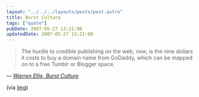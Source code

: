 ```yaml
---
layout: "../../../layouts/posts/post.astro"
title: Burst Culture
tags: ["quote"]
pubDate: 2007-05-27 13:21:00
updatedDate: 2007-05-27 13:21:00
---
```


> The hurdle to credible publishing on the web, now, is the nine dollars it costs to buy a domain name from GoDaddy, which can be mapped on to a free Tumblr or Blogger space.

— <cite>[Warren Ellis, _Burst Culture_](http://www.warrenellis.com/?p=4374)</cite>

(via [lmg](http://www.timemachinego.com/linkmachinego/))
